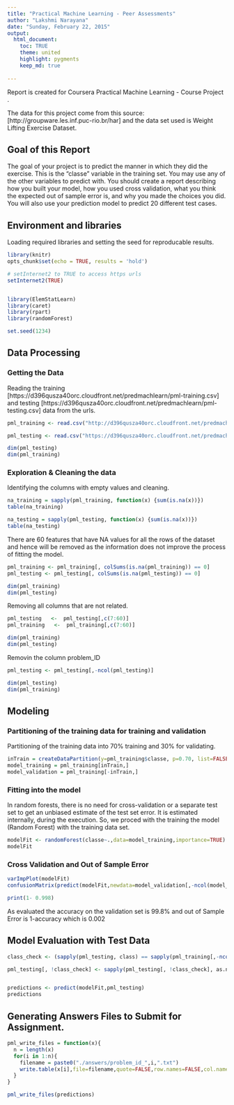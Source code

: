 ```yaml
---
title: "Practical Machine Learning - Peer Assessments"
author: "Lakshmi Narayana"
date: "Sunday, February 22, 2015"
output: 
  html_document:
    toc: TRUE
    theme: united
    highlight: pygments
    keep_md: true 
    
---
```


  Report is created for Coursera Practical Machine Learning - Course Project .  
  
  The data for this project come from this source: [http://groupware.les.inf.puc-rio.br/har] and the data set used is Weight Lifting Exercise Dataset.  
  
## Goal of this Report

The goal of your project is to predict the manner in which they did the exercise. This is the "classe" variable in the training set. You may use any of the other variables to predict with. You should create a report describing how you built your model, how you used cross validation, what you think the expected out of sample error is, and why you made the choices you did. You will also use your prediction model to predict 20 different test cases. 

## Environment and libraries

Loading required libraries and setting the seed for reproducable results.

```r
library(knitr)
opts_chunk$set(echo = TRUE, results = 'hold')

# setInternet2 to TRUE to access https urls
setInternet2(TRUE)


library(ElemStatLearn)
library(caret)
library(rpart)
library(randomForest)

set.seed(1234)

```

## Data Processing

### Getting the Data

Reading the training [https://d396qusza40orc.cloudfront.net/predmachlearn/pml-training.csv] and testing [https://d396qusza40orc.cloudfront.net/predmachlearn/pml-testing.csv] data from the urls. 

```r


pml_training <- read.csv("http://d396qusza40orc.cloudfront.net/predmachlearn/pml-training.csv",header=TRUE,sep=",",na.strings=c("", "NA", " "))

pml_testing <- read.csv("https://d396qusza40orc.cloudfront.net/predmachlearn/pml-testing.csv",header=TRUE,sep=",",na.strings=c("", "NA", " "))

dim(pml_testing)
dim(pml_training)

```

### Exploration & Cleaning the data

Identifying the columns with empty values and cleaning.
```r
na_training = sapply(pml_training, function(x) {sum(is.na(x))})
table(na_training)

na_testing = sapply(pml_testing, function(x) {sum(is.na(x))})
table(na_testing)


```

There are 60 features that have NA values for all the rows of the dataset and hence will be removed as the information does not improve the process of fitting the model.

```r
pml_training <- pml_training[, colSums(is.na(pml_training)) == 0]
pml_testing <- pml_testing[, colSums(is.na(pml_testing)) == 0]

dim(pml_training)
dim(pml_testing)

```
Removing all columns that are not related. 

```r

pml_testing   <-  pml_testing[,c(7:60)]
pml_training   <-  pml_training[,c(7:60)]

dim(pml_training)
dim(pml_testing)


```

Removin the column problem_ID
```r

pml_testing <- pml_testing[,-ncol(pml_testing)]

dim(pml_testing)
dim(pml_training)

```


## Modeling

### Partitioning of the training data for training and validation

Partitioning of the training data into 70% training and 30% for validating.

```r
inTrain = createDataPartition(y=pml_training$classe, p=0.70, list=FALSE)
model_training = pml_training[inTrain,]
model_validation = pml_training[-inTrain,]
```

### Fitting into the model

In random forests, there is no need for cross-validation or a separate test set to get an unbiased estimate of the test set error. It is estimated internally, during the execution. So, we proced with the training the model (Random Forest) with the training data set.

```r
modelFit <- randomForest(classe~.,data=model_training,importance=TRUE)
modelFit

```

### Cross Validation and Out of Sample Error

```r
varImpPlot(modelFit)
confusionMatrix(predict(modelFit,newdata=model_validation[,-ncol(model_validation)]),model_validation$classe)

print(1- 0.998)

```
As evaluated the accuracy on the validation set is 99.8% and out of Sample Error is 1-accuracy which is 0.002  

## Model Evaluation with Test Data

```r

class_check <- (sapply(pml_testing, class) == sapply(pml_training[,-ncol(pml_training)], class))

pml_testing[, !class_check] <- sapply(pml_testing[, !class_check], as.numeric)


predictions <- predict(modelFit,pml_testing)
predictions
```


## Generating Answers Files to Submit for Assignment.
```r
pml_write_files = function(x){
  n = length(x)
  for(i in 1:n){
    filename = paste0("./answers/problem_id_",i,".txt")
    write.table(x[i],file=filename,quote=FALSE,row.names=FALSE,col.names=FALSE)
  }
}

pml_write_files(predictions)
```


